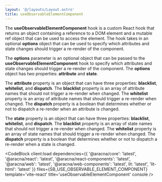 ```yaml
---
layout: '@/layouts/Layout.astro'
title: useObservableElementComponent
---
```



The **useObservableElementComponent** hook is a custom React hook that returns an object containing a reference to a DOM element and a mutable ref object that can be used to access the element. The hook takes in an optional **options** object that can be used to specify which attributes and state changes should trigger a re-render of the component.

The **options** parameter is an optional object that can be passed to the **useObservableElementComponent** hook to specify which attributes and state changes should trigger a re-render of the component. The **options** object has two properties: **attribute** and **state**.

The **attribute** property is an object that can have three properties: **blacklist**, **whitelist**, and **dispatch**. The **blacklist** property is an array of attribute names that should not trigger a re-render when changed. The **whitelist** property is an array of attribute names that should trigger a re-render when changed. The **dispatch** property is a boolean that determines whether or not to dispatch a re-render when an attribute is changed.

The **state** property is an object that can have three properties: **blacklist**, **whitelist**, and **dispatch**. The **blacklist** property is an array of state names that should not trigger a re-render when changed. The **whitelist** property is an array of state names that should trigger a re-render when changed. The **dispatch** property is a boolean that determines whether or not to dispatch a re-render when a state is changed.

<CodeBlock
  client:load
  dependencies={{
    '@aracna/core': 'latest',
    '@aracna/react': 'latest',
    '@aracna/react-components': 'latest',
    '@aracna/web': 'latest',
    '@aracna/web-components': 'latest',
    lit: 'latest',
    'lit-html': 'latest'
  }}
  files={SB_USE_OBSERVABLE_ELEMENT_COMPONENT}
  template='vite-react'
  title='useObservableElementComponent'
  console
/>
